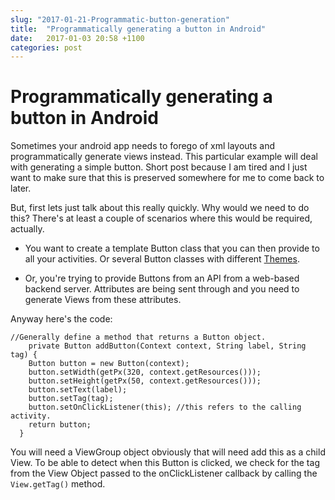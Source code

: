```yaml
---
slug: "2017-01-21-Programmatic-button-generation"
title:  "Programmatically generating a button in Android"
date:   2017-01-03 20:58 +1100
categories: post
---
```


<div className="blogText">

# Programmatically generating a button in Android

Sometimes your android app needs to forego of xml layouts and programmatically generate views instead. This particular example will deal with generating a simple button. Short post because I am tired and I just want to make sure that this is preserved somewhere for me to come back to later.

But, first lets just talk about this really quickly. Why would we need to do this? There's at least a couple of scenarios where this would be required, actually.

- You want to create a template Button class that you can then provide to all your activities. Or several Button classes with different [Themes](https://developer.android.com/guide/topics/ui/themes.html).

- Or, you're trying to provide Buttons from an API from a web-based backend server. Attributes are being sent through and you need to generate Views from these attributes.

Anyway here's the code:

    //Generally define a method that returns a Button object.
        private Button addButton(Context context, String label, String tag) {
        Button button = new Button(context);
        button.setWidth(getPx(320, context.getResources()));
        button.setHeight(getPx(50, context.getResources()));
        button.setText(label);
        button.setTag(tag);
        button.setOnClickListener(this); //this refers to the calling activity.
        return button;
      }

You will need a ViewGroup object obviously that will need add this as a child View. To be able to detect when this Button is clicked, we check for the tag from the View Object passed to the onClickListener callback by calling the `View.getTag()` method.

</div>